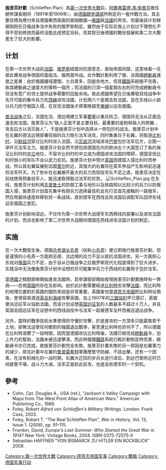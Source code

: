 {{noteTA
|1=zh-hans:施里芬; zh-tw:史里芬
|2=zh:阿爾弗雷德; zh-tw:阿佛列
|3=zh:默兹河; zh-tw:馬士河
}}
'''施里芬計劃'''（Schlieffen Plan）為[[第一次世界大戰|第一次世界大戰]]前，[[阿爾弗雷德·馮·施里芬|阿爾弗雷德·馮·施里芬]]擔任總參謀長期间（1891年至1906年），由[[德國總參謀部|德國總參謀部]]所制定的一套作戰方法。其主要目標為應付來自德國東西兩面的兩個敵國—[[俄國|俄國]]與[[法國|法國]]的夾攻，但最後該计划根据刚刚在日俄战争当中失败的俄罗斯制定。雖然由于实际实施上计划过于理想化不得不受到修改而最终没能达成预定目标，但其對日後德國的戰役發展和第二次大戰產生了巨大的影響。

== 计划 ==
在第一次世界大战前[[法国|法国]]、[[俄罗斯|俄罗斯]]结盟对抗德意志、奥匈帝国同盟，这意味着一旦彼此爆发战争德国将面临法、俄两面作战。此作戰計劃利用了俄、法兩國[[總動員|總動員]]速度之差異：由於俄國疆域遼闊，士兵眾多，回旋余地大，但其[[鐵路|鐵路]]系統極不完善，故其總動員之速度大約需時一個月；而法國則只須一個星期左右則可完成總動員令但没有宽广的领土提供战争需要的回旋余地。故此德國希望在日後爆發双线战争中先尽可能的集中兵力在[[西線|西線]]进攻法國，计划用六个星期击败法国，並在东线以小部分兵力防守俄国入侵，在攻克法國後才將軍隊調至[[東線|東線]]以迎击俄國。

[[普法战争|普法战争]]之后，法国在法、德边境建立军事[[要塞|要塞]]以重兵防卫，德国将无法从正面迅速击败法国。施里芬认为“敌人正面不是主要目标，最重要的是粉碎敌人的侧翼...攻击后方以消灭敌人”，于是施里芬计划中选择从一侧包抄的战法。施里芬计划中在左翼的德法边境部署较弱的兵力吸引法军进攻，同时集重兵于右翼，将取道[[比利时|比利时]]，沿[[默兹河|默兹河]]穿过比利时进入法国，沿[[瓦兹河|瓦兹河]]流域进攻[[巴黎|巴黎]]包抄法军后方，企图一举歼灭法军主力。施里芬计划全然不顾包括德国在内的欧洲五个大国签订了条约保证比利时的[[中立|中立]]地位，不容许比利时的中立成为德国进攻法国的障碍，德国坚信比利时弱小的军队不会以武力反抗。施里芬计划中预计[[英国|英国]]因德国入侵比利时而参战，所以其右翼延展到法国[[里尔|里尔]]附近，其强大的右翼将在英军参战产生影响前迅速将法军歼灭。为了弥补在右翼展开最大的兵力而现役军队不足之虞，施里芬决定在前线使用预备役军人，能迅速取得胜过法军的优势。
[[File:Schlieffen_Plan.jpg|thumb]]
在东线，施里芬计划利用[[东普鲁士|东普鲁士]]的防御工事与地形以及铁路网以比较少的兵力以防俄国入侵，施里芬计划首先集中有限兵力选择最佳机会先打击首先接触的一路俄军，然后用最快速度转移到另一条战线，直到德军在西线击败法国后调配军队回师东线迎击俄国之進犯。

施里芬计划影响深远，不仅作为第一次世界大战德军东西两线的部署以及进攻法国的计划，而且也影响了第二次世界大战期间德国在西线进攻法国计划的制定。

==实施==
在一次大戰發生後，德國[[总参谋长|总参谋长]][[赫尔穆特·约翰内斯·路德维希·冯·毛奇|毛奇]]（俗称[[小毛奇|小毛奇]]）便立即施行施里芬計劃，但是谨慎的小毛奇一方面顾忌德、法边境的兵力不足以抵抗法国进攻，另一方面担心东线对[[俄国|俄国]]兵力不足，由于自从日俄战争之后俄罗斯现代化程度得到了巨大进步。实践当中无法像施里芬计划中设想的尽可能集中兵力于西线的右翼用于包抄法军。

當[[德國|德國]]之精銳部隊開始進攻法國時，其參謀部卻開始發現施里芬計劃實施時有一弊病——忽視[[英國|英國]]的存在及影响。由於此計劃需要經過[[比利時|比利時]]去攻擊[[法國|法國]]，而比利時的地理位置對於英國的國防來說是非常重要。英國害怕當[[德意志帝國|德意志帝國]]把比利時佔領後，會很容易渡過[[英吉利海峡|英吉利海峡]]攻擊英國，加上1907年的[[三國協約|三國協約]]早已簽訂，英國便派远征军以協助法國。而该计划设想[[英国远征军|英国远征军]]的人数最多不超过十万人，并且英国会因远征军在设想中的西线战役中与法军一起被德军全歼而被迫退出战争。

另外，當時的戰爭技術水準使得防守優於攻擊，於是進攻的一方頂多只能贏取若干土地，卻無法迫使任何敵對的強國退出戰爭，甚至連比利時也奈何不了，所以德國在比利時浪費了一段時間，因而當德國攻佔比利時後，法國已經完成[[總動員|總動員]]令，加上外力的幫助，法國未被迅速擊潰，而此時俄國[[鐵路|鐵路]]系統已較計劃制定時完善，總動員令亦已完成，故施里芬計劃完全失敗。施里芬計畫失敗的另一原因是右翼軍力的減少，原先計畫中左翼的[[鲁普雷希特_(巴伐利亚王储)|鲁普雷希特]]軍團應堅守防線，不該出擊。还有一个因素，在没有机械化的一战时期，右翼大迂回的步兵长途行进后，到达巴黎附近时已经疲惫不堪，战斗力大减，法军正是趁此反攻，也是击败德军的一个契机。

==參考==
* Cohn, Cpt. Douglas A., USA (ret.), "Jackson's Valley Campaign with Maps from The West Point Atlas of American Wars." American Publishing Co., 1986.
* Foley, Robert ''Alfred von Schlieffen's Military Writings''. London: Frank Cass, 2003.
* Foley, Robert T. "The Real Schlieffen Plan", ''War in History'', Vol. 13, Issue 1. (2006), pp. 91–115.
* Fromkin, David, ''Europe's Last Summer: Who Started the Great War in 1914?'' New York: Vintage Books, 2004. ISBN 0375-72575-X
* Sebastian HAFFNER "VON BISMARCK ZU HITLER EIN ROCKBLICK" 2009.

{{Authority control}}
[[Category:第一次世界大戰|Category:第一次世界大戰]]
[[Category:德意志帝国军事|Category:德意志帝国军事]]
[[Category:戰略|Category:戰略]]
[[Category:德国军事行动|Category:德国军事行动]]